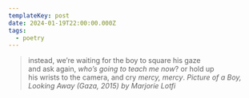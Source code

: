 ```yaml
---
templateKey: post
date: 2024-01-19T22:00:00.000Z
tags:
  - poetry
---
```

> instead, we’re waiting for the boy to square his gaze<br/>
> and ask again, <em>who’s going to teach me now</em>? or hold up<br/>
> his wrists to the camera, and cry <em>mercy, mercy</em>.
> <cite><i>Picture of a Boy, Looking Away (Gaza, 2015)</i> by Marjorie Lotfi</cite>
